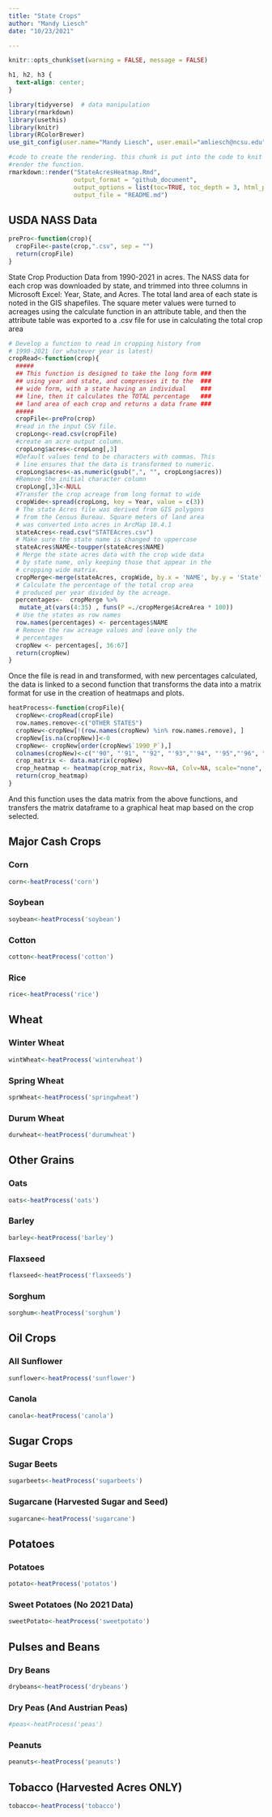 ```yaml
---
title: "State Crops"
author: "Mandy Liesch"
date: "10/23/2021"

---
```


```r
knitr::opts_chunk$set(warning = FALSE, message = FALSE) 
``` 

```css
h1, h2, h3 {
  text-align: center;
}
```

```r
library(tidyverse)  # data manipulation
library(rmarkdown)
library(usethis)
library(knitr)
library(RColorBrewer)
use_git_config(user.name="Mandy Liesch", user.email="amliesch@ncsu.edu")
```

```r
#code to create the rendering. this chunk is put into the code to knit and
#render the function.
rmarkdown::render("StateAcresHeatmap.Rmd", 
                  output_format = "github_document", 
                  output_options = list(toc=TRUE, toc_depth = 3, html_preview=FALSE), 
                  output_file = "README.md")
```


## USDA NASS Data

```r
prePro<-function(crop){
  cropFile<-paste(crop,".csv", sep = "")
  return(cropFile)
}
```
State Crop Production Data from 1990-2021 in acres. The NASS data for each crop was downloaded by state, and trimmed into three columns in Microsoft Excel: Year, State, and Acres. The total land area of each state is noted in the GIS shapefiles. The square meter values were turned to acreages using the calculate function in an attribute table, and then the attribute table was exported to a .csv file for use in calculating the total crop area

```r
# Develop a function to read in cropping history from 
# 1990-2021 (or whatever year is latest)
cropRead<-function(crop){
  #####
  ## This function is designed to take the long form ###  
  ## using year and state, and compresses it to the  ###  
  ## wide form, with a state having an individual    ###  
  ## line, then it calculates the TOTAL percentage   ###    
  ## land area of each crop and returns a data frame ###
  ##### 
  cropFile<-prePro(crop)
  #read in the input CSV file.
  cropLong<-read.csv(cropFile)
  #create an acre output column.
  cropLong$acres<-cropLong[,3]
  #Default values tend to be characters with commas. This  
  # line ensures that the data is transformed to numeric.
  cropLong$acres<-as.numeric(gsub(",", "", cropLong$acres))
  #Remove the initial character column
  cropLong[,3]<-NULL
  #Transfer the crop acreage from long format to wide
  cropWide<-spread(cropLong, key = Year, value = c(3))
  # The state Acres file was derived from GIS polygons  
  # from the Census Bureau. Square meters of land area  
  # was converted into acres in ArcMap 10.4.1
  stateAcres<-read.csv("STATEAcres.csv")
  # Make sure the state name is changed to uppercase
  stateAcres$NAME<-toupper(stateAcres$NAME)
  # Merge the state acres data with the crop wide data  
  # by state name, only keeping those that appear in the  
  # cropping wide matrix. 
  cropMerge<-merge(stateAcres, cropWide, by.x = 'NAME', by.y = 'State', all.y=TRUE)
  # Calculate the percentage of the total crop area  
  # produced per year divided by the acreage.
  percentages<-  cropMerge %>%
   mutate_at(vars(4:35) , funs(P =./cropMerge$AcreArea * 100))
  # Use the states as row names
  row.names(percentages) <- percentages$NAME
  # Remove the raw acreage values and leave only the
  # percentages
  cropNew <- percentages[, 36:67]
  return(cropNew)
}
```

Once the file is read in and transformed, with new percentages calculated, the data is linked to a second function that transforms the data into a matrix format for use in the creation of heatmaps and plots. 

```r
heatProcess<-function(cropFile){
  cropNew<-cropRead(cropFile)
  row.names.remove<-c("OTHER STATES")
  cropNew<-cropNew[!(row.names(cropNew) %in% row.names.remove), ]
  cropNew[is.na(cropNew)]<-0
  cropNew<- cropNew[order(cropNew$`1990_P`),]
  colnames(cropNew)<-c("'90", "'91", "'92", "'93","'94", "'95","'96", "'97","'98", "'99","'00", "'01", "'02", "'03", "'04", "'05", "'06", "'07", "'08", "'09", "'10", "'11", "'12", "'13","'14", "'15","'16", "'17","'18", "'19", "'20", "'21")
  crop_matrix <- data.matrix(cropNew)
  crop_heatmap <- heatmap(crop_matrix, Rowv=NA, Colv=NA, scale="none", cexRow=0.5, xlab="Year", ylab="State")
  return(crop_heatmap)
}

```

And this function uses the data matrix from the above functions, and transfers the matrix dataframe to a graphical heat map based on the crop selected.

## Major Cash Crops

### Corn
```r
corn<-heatProcess('corn')
```

### Soybean
```r
soybean<-heatProcess('soybean')
```

### Cotton
```r
cotton<-heatProcess('cotton')
```

### Rice
```r
rice<-heatProcess('rice')
```

## Wheat

### Winter Wheat
```r
wintWheat<-heatProcess('winterwheat')
```

### Spring Wheat
```r
sprWheat<-heatProcess('springwheat')
```

### Durum Wheat
```r
durwheat<-heatProcess('durumwheat')
```

## Other Grains
### Oats
```r
oats<-heatProcess('oats')
```

### Barley
```r
barley<-heatProcess('barley')
```

### Flaxseed
```r
flaxseed<-heatProcess('flaxseeds')
```

### Sorghum
```r
sorghum<-heatProcess('sorghum')
```

## Oil Crops

### All Sunflower
```r
sunflower<-heatProcess('sunflower')
```

### Canola
```r
canola<-heatProcess('canola')
```

## Sugar Crops
### Sugar Beets
```r
sugarbeets<-heatProcess('sugarbeets')
```

### Sugarcane (Harvested Sugar and Seed)
```r
sugarcane<-heatProcess('sugarcane')
```

## Potatoes
### Potatoes
```r
potato<-heatProcess('potatos')
```

### Sweet Potatoes (No 2021 Data)
```r
sweetPotato<-heatProcess('sweetpotato')
```

## Pulses and Beans
### Dry Beans
```r
drybeans<-heatProcess('drybeans')
```

### Dry Peas (And Austrian Peas)
```r
#peas<-heatProcess('peas')
```

### Peanuts
```r
peanuts<-heatProcess('peanuts')
```

## Tobacco (Harvested Acres ONLY)
```r
tobacco<-heatProcess('tobacco')
```



